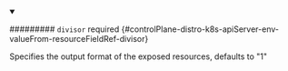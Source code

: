 


<details className="config-field" data-expandable="true" open>
<summary>

######### `divisor` <span className="config-field-required" data-required="false">required</span> <span className="config-field-type"></span> <span className="config-field-default"></span> <span className="config-field-enum"></span> {#controlPlane-distro-k8s-apiServer-env-valueFrom-resourceFieldRef-divisor}

Specifies the output format of the exposed resources, defaults to "1"

</summary>

<PartialDivisorreference />


</details>
